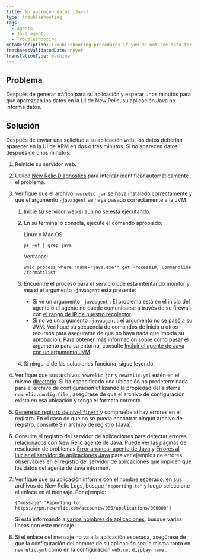 ```yaml
---
title: No aparecen datos (Java)
type: troubleshooting
tags:
  - Agents
  - Java agent
  - Troubleshooting
metaDescription: Troubleshooting procedures if you do not see data for your app in the New Relic UI after installing the Java agent.
freshnessValidatedDate: never
translationType: machine
---
```


## Problema

Después de generar tráfico para su aplicación y esperar unos minutos para que aparezcan los datos en la UI de New Relic, su aplicación Java no informa datos.

## Solución

Después de enviar una solicitud a su aplicación web, los datos deberían aparecer en la UI de APM en dos o tres minutos. Si no aparecen datos después de unos minutos:

1. Reinicie su servidor web.

2. Utilice [New Relic Diagnostics](/docs/agents/manage-apm-agents/troubleshooting/new-relic-diagnostics) para intentar identificar automáticamente el problema.

3. Verifique que el archivo `newrelic.jar` se haya instalado correctamente y que el argumento `-javaagent` se haya pasado correctamente a la JVM:

   1. Inicie su servidor web si aún no se está ejecutando.

   2. En su terminal o consola, ejecute el comando apropiado:

      Linux o Mac OS:

      ```
      ps -ef | grep java
      ```

      Ventanas:

      ```
      wmic process where "name='java.exe'" get ProcessID, Commandline /format:list
      ```

   3. Encuentre el proceso para el servicio que está intentando monitor y vea si el argumento `-javaagent` está presente:

      * Si ve un argumento `-javaagent` : El problema está en el inicio del agente o el agente no puede comunicarse a través de su firewall con [el rango de IP de nuestro recolector](/docs/using-new-relic/cross-product-functions/install-configure/networks).
      * Si no ve un argumento `-javaagent` : el argumento no se pasó a su JVM. Verifique su secuencia de comandos de inicio u otros recursos para asegurarse de que no haya nada que impida su aprobación. Para obtener más información sobre cómo pasar el argumento para su entorno, consulte [Incluir el agente de Java con un argumento JVM](/docs/agents/java-agent/installation/include-java-agent-jvm-argument).

   4. Si ninguna de las soluciones funciona, sigue leyendo.

4. Verifique que sus archivos `newrelic.jar` y `newrelic.yml` estén en el mismo [directorio](/docs/agents/manage-apm-agents/troubleshooting/find-agent-root-directory#java-agent). Si ha especificado una ubicación no predeterminada para el archivo de configuración utilizando la propiedad del sistema `newrelic.config.file` , asegúrese de que el archivo de configuración exista en esa ubicación y tenga el formato correcto.

5. [Genere un registro de nivel `finest` ](/docs/agents/java-agent/troubleshooting/generating-logs-troubleshooting)y compruebe si hay errores en el registro. En el caso de que no se pueda encontrar ningún archivo de registro, consulte [Sin archivo de registro (Java)](/docs/agents/java-agent/troubleshooting/no-log-file-java).

6. Consulte el registro del servidor de aplicaciones para detectar errores relacionados con New Relic agente de Java. Puede ver las páginas de resolución de problemas [Error arrancar agente de Java](/docs/agents/java-agent/troubleshooting/error-bootstrapping-new-relic-java-agent) y [Errores al iniciar el servidor de aplicaciones Java](/docs/agents/java-agent/troubleshooting/errors-starting-java-app-server) para ver ejemplos de errores observables en el registro del servidor de aplicaciones que impiden que los datos del agente de Java informen.

7. Verifique que su aplicación informe con el nombre esperado: en sus archivos de New Relic Logs, busque `"reporting to"` y luego seleccione el enlace en el mensaje. Por ejemplo:

   ```
   {"message":"Reporting to: https://rpm.newrelic.com/accounts/000/applications/000000"}
   ```

   Si está informando a [varios nombres de aplicaciones](/docs/apm/new-relic-apm/installation-configuration/using-multiple-names-app), busque varias líneas con este mensaje.

8. Si el enlace del mensaje no va a la aplicación esperada, asegúrese de que la configuración del nombre de su aplicación sea la misma tanto en `newrelic.yml` como en la configuración `web.xml` `display-name` .